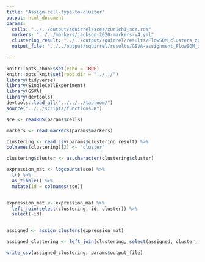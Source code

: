 ```yaml
---
title: "Assign-cell-type-to-cluster"
output: html_document
params:
  cells: "../../output/squirrel/sces/zurich1_sce.rds"
  markers: "../../markers/jackson-2020-markers-v4.yml"
  clustering_result: "../../output/squirrel/results/FlowSOM_clusters_zurich1_specified_markers_k8.csv"
  output_file: "../../output/squirrel/results/GSVA-assignment_FlowSOM_zurich1_specified_markers_k8.csv"
  
---
```


```r
knitr::opts_chunk$set(echo = TRUE)
knitr::opts_knit$set(root.dir = "../../")
library(tidyverse)
library(SingleCellExperiment)
library(GSVA)
library(devtools)
devtools::load_all("../../../taproom/")
source("../../scripts/functions.R")
```



```r
sce <- readRDS(params$cells)

markers <- read_markers(params$markers)

clustering <- read_csv(params$clustering_result) %>% 
colnames(clustering)[2] <- "cluster"

clustering$cluster <- as.character(clustering$cluster)
```


```r
expression_mat <- logcounts(sce) %>% 
  t() %>% 
  as_tibble() %>% 
  mutate(id = colnames(sce))


expression_mat <- expression_mat %>% 
  left_join(select(clustering, id, cluster)) %>% 
  select(-id)


assigned <- assign_clusters(expression_mat)
```

```r
assigned_clustering <- left_join(clustering, select(assigned, cluster, cell_type))

write_csv(assigned_clustering, params$output_file)

```


